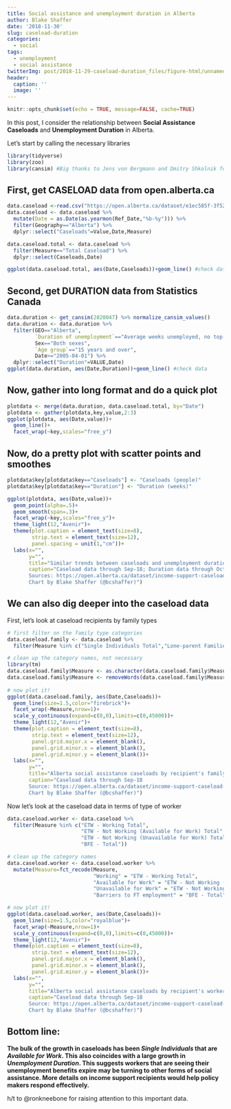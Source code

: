 ```yaml
---
title: Social assistance and unemployment duration in Alberta
author: Blake Shaffer
date: '2018-11-30'
slug: caseload-duration
categories:
  - social
tags:
  - unemployment
  - social assistance
twitterImg: post/2018-11-29-caseload-duration_files/figure-html/unnamed-chunk-5-1.png
header:
  caption: ''
  image: ''
---
```


```r
knitr::opts_chunk$set(echo = TRUE, message=FALSE, cache=TRUE)
```

In this post, I consider the relationship between **Social Assistance Caseloads** and **Unemployment Duration** in Alberta.

Let's start by calling the necessary libraries
```r
library(tidyverse)
library(zoo)
library(cansim) #Big thanks to Jens von Bergmann and Dmitry Shkolnik for this package!
```

## First, get CASELOAD data from open.alberta.ca
```r
data.caseload <-read.csv("https://open.alberta.ca/dataset/e1ec585f-3f52-40f2-a022-5a38ea3397e5/resource/4f97a3ae-1b3a-48e9-a96f-f65c58526e07/download/GOAIncomeSupportCSVv61.02017-05-15.csv")
data.caseload <- data.caseload %>%
  mutate(Date = as.Date(as.yearmon(Ref_Date,"%b-%y"))) %>%
  filter(Geography=="Alberta") %>%
  dplyr::select("Caseloads"=Value,Date,Measure)

data.caseload.total <- data.caseload %>%
  filter(Measure=="Total Caseload") %>%
  dplyr::select(Caseloads,Date)

ggplot(data.caseload.total, aes(Date,Caseloads))+geom_line() #check data
```

## Second, get DURATION data from Statistics Canada
```r
data.duration <- get_cansim(2820047) %>% normalize_cansim_values()
data.duration <- data.duration %>%
  filter(GEO=="Alberta",
         `Duration of unemployment`=="Average weeks unemployed, no top-code",
         Sex=="Both sexes",
         `Age group`=="15 years and over",
         Date>="2005-04-01") %>%
  dplyr::select("Duration"=VALUE,Date)
ggplot(data.duration, aes(Date,Duration))+geom_line() #check data
```

## Now, gather into long format and do a quick plot
```r
plotdata <- merge(data.duration, data.caseload.total, by="Date")
plotdata <- gather(plotdata,key,value,2:3)
ggplot(plotdata, aes(Date,value))+
  geom_line()+
  facet_wrap(~key,scales="free_y")
```

## Now, do a pretty plot with scatter points and smoothes
```r
plotdata$key[plotdata$key=="Caseloads"] <- "Caseloads (people)"
plotdata$key[plotdata$key=="Duration"] <- "Duration (weeks)"

ggplot(plotdata, aes(Date,value))+
  geom_point(alpha=.5)+
  geom_smooth(span=.3)+
  facet_wrap(~key,scales="free_y")+
  theme_light(12,"Avenir")+
  theme(plot.caption = element_text(size=8),
        strip.text = element_text(size=12),
        panel.spacing = unit(1,"cm"))+
  labs(x="",
       y="",
       title="Similar trends between caseloads and unemployment duration",
       caption="Caseload data through Sep-18; Duration data through Oct-18
       Sources: https://open.alberta.ca/dataset/income-support-caseload-alberta and CANSIM 282-0047
       Chart by Blake Shaffer (@bcshaffer)")
```
  
## We can also dig deeper into the caseload data

First, let's look at caseload recipients by family types
```r
# first filter on the family type categories
data.caseload.family <- data.caseload %>%
  filter(Measure %in% c("Single Individuals Total","Lone-parent Families Total","Couples with Children Total","Couples without Children Total"))

# clean up the category names, not necessary
library(tm)
data.caseload.family$Measure <- as.character(data.caseload.family$Measure)
data.caseload.family$Measure <- removeWords(data.caseload.family$Measure,"Total")
  
# now plot it!
ggplot(data.caseload.family, aes(Date,Caseloads))+
  geom_line(size=1.5,color="firebrick")+
  facet_wrap(~Measure,nrow=1)+
  scale_y_continuous(expand=c(0,0),limits=c(0,45000))+
  theme_light(12,"Avenir")+
  theme(plot.caption = element_text(size=8),
        strip.text = element_text(size=12),
        panel.grid.major.x = element_blank(),
        panel.grid.minor.x = element_blank(),
        panel.grid.minor.y = element_blank())+
  labs(x="",
       y="",
       title="Alberta social assistance caseloads by recipient's family type",
       caption="Caseload data through Sep-18
       Source: https://open.alberta.ca/dataset/income-support-caseload-alberta
       Chart by Blake Shaffer (@bcshaffer)")
```

Now let's look at the caseload data in terms of type of worker
```r
data.caseload.worker <- data.caseload %>%
  filter(Measure %in% c("ETW - Working Total",
                        "ETW - Not Working (Available for Work) Total",
                        "ETW - Not Working (Unavailable for Work) Total",
                        "BFE - Total"))

# clean up the category names
data.caseload.worker <- data.caseload.worker %>%
  mutate(Measure=fct_recode(Measure,
                            "Working" = "ETW - Working Total",
                            "Available for Work" = "ETW - Not Working (Available for Work) Total",
                            "Unavailable for Work" = "ETW - Not Working (Unavailable for Work) Total",
                            "Barriers to FT employment" = "BFE - Total"))

# now plot it!
ggplot(data.caseload.worker, aes(Date,Caseloads))+
  geom_line(size=1.5,color="royalblue")+
  facet_wrap(~Measure,nrow=1)+
  scale_y_continuous(expand=c(0,0),limits=c(0,45000))+
  theme_light(12,"Avenir")+
  theme(plot.caption = element_text(size=8),
        strip.text = element_text(size=12),
        panel.grid.major.x = element_blank(),
        panel.grid.minor.x = element_blank(),
        panel.grid.minor.y = element_blank())+
  labs(x="",
       y="",
       title="Alberta social assistance caseloads by recipient's worker type",
       caption="Caseload data through Sep-18
       Source: https://open.alberta.ca/dataset/income-support-caseload-alberta
       Chart by Blake Shaffer (@bcshaffer)")
```

## Bottom line:

**The bulk of the growth in caseloads has been *Single Individuals* that are *Available for Work*. This also coincides with a large growth in *Unemployment Duration*. This suggests workers that are seeing their unemployment benefits expire may be turning to other forms of social assistance. More details on income support recipients would help policy makers respond effectively.**

h/t to @ronkneebone for raising attention to this important data.